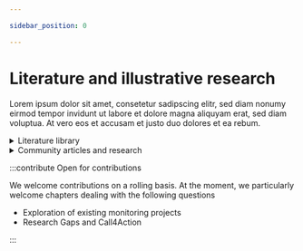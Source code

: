 ```yaml
---

sidebar_position: 0

---
```


<style>
  {`
    .main-wrapper {
      background: linear-gradient(180deg, rgba(144, 229, 252, 0) 0%, rgba(144, 229, 252, 0.5) 100%);
  `}
  {`
    details {
        border-top-color:  black !important;
        border-bottom-color: black !important;
  `}

</style>

# Literature and illustrative research
<LastUpdatedByChip authorLastUpdate="Cathleen Berger" updatedOn="06.12.2024" />

Lorem ipsum dolor sit amet, consetetur sadipscing elitr, sed diam nonumy eirmod tempor invidunt ut labore et dolore magna aliquyam erat, sed diam voluptua. At vero eos et accusam et justo duo dolores et ea rebum. 

<details>
  <summary>Literature library</summary>

  This chapter offers an academic synthesis of the current scientific discourse around social media monitoring. By combining insights from journals, publications, and key policy documents, it helps you read up on foundational references and get a sense of the academic landscape in this field.
  
  **[Learn more](05_02_literature-overview)**
</details>

<details>
  <summary>Community articles and research</summary>

  You've recently published your findings or insights? Share it with the community. This section provides a running list of all the latest projects our community is working on.
  
  **[Learn more](05_03_articles-and-research)**
</details>

:::contribute Open for contributions

We welcome contributions on a rolling basis. At the moment, we particularly welcome chapters dealing with the following questions 

- Exploration of existing monitoring projects 
- Research Gaps and Call4Action 

:::
